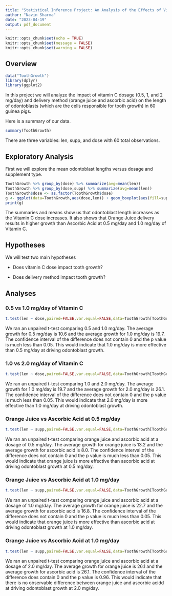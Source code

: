 ```yaml
---
title: "Statistical Inference Project: An Analysis of the Effects of Vitamin C Dosing and Supplement Type on Tooth Growth in Guinea Pigs"
author: "Navin Sharma"
date: "2023-04-19"
output: pdf_document
---
```


```r
knitr::opts_chunk$set(echo = TRUE)
knitr::opts_chunk$set(message = FALSE)
knitr::opts_chunk$set(warning = FALSE)
```

## Overview
```r
data("ToothGrowth")
library(dplyr)
library(ggplot2)
```
In this project we will analyze the impact of vitamin C dosage (0.5, 1, and 2 mg/day) and delivery method (orange juice and ascorbic acid) on the length of odontoblasts (which are the cells responsible for tooth growth) in 60 guinea pigs.

Here is a summary of our data.
```r
summary(ToothGrowth)
```
There are three variables: len, supp, and dose with 60 total observations.


## Exploratory Analysis
First we will explore the mean odontoblast lengths versus dosage and supplement type.
```r
ToothGrowth %>% group_by(dose) %>% summarize(avg=mean(len))
ToothGrowth %>% group_by(dose,supp) %>% summarize(avg=mean(len))
ToothGrowth$dose <- as.factor(ToothGrowth$dose)
g <- ggplot(data=ToothGrowth,aes(dose,len)) + geom_boxplot(aes(fill=supp)) + labs(x="Dose (mg/day)", y="Odontoblast length", title="Odontoblast length vs Vitamin C Dose and Supplement Type")
print(g)
```

The summaries and means show us that odontoblast length increases as the Vitamin C dose increases. It also shows that Orange Juice delivery results in higher growth than Ascorbic Acid at 0.5 mg/day and 1.0 mg/day of Vitamin C.


## Hypotheses
We will test two main hypotheses

* Does vitamin C dose impact tooth growth?

* Does delivery method impact tooth growth?

## Analyses
### 0.5 vs 1.0 mg/day of Vitamin C
```r
t.test(len ~ dose,paired=FALSE,var.equal=FALSE,data=ToothGrowth[ToothGrowth$dose!=2,])
```
We ran an unpaired t-test comparing 0.5 and 1.0 mg/day. The average growth for 0.5 mg/day is 10.6 and the average growth for 1.0 mg/day is 19.7. The confidence interval of the difference does not contain 0 and the p value is much less than 0.05. This would indicate that 1.0 mg/day is more effective than 0.5 mg/day at driving odontoblast growth.

### 1.0 vs 2.0 mg/day of Vitamin C
```r
t.test(len ~ dose,paired=FALSE,var.equal=FALSE,data=ToothGrowth[ToothGrowth$dose!=0.5,])
```
We ran an unpaired t-test comparing 1.0 and 2.0 mg/day. The average growth for 1.0 mg/day is 19.7 and the average growth for 2.0 mg/day is 26.1. The confidence interval of the difference does not contain 0 and the p value is much less than 0.05. This would indicate that 2.0 mg/day is more effective than 1.0 mg/day at driving odontoblast growth.

### Orange Juice vs Ascorbic Acid at 0.5 mg/day
```r
t.test(len ~ supp,paired=FALSE,var.equal=FALSE,data=ToothGrowth[ToothGrowth$dose==0.5,])
```
We ran an unpaired t-test comparing orange juice and ascorbic acid at a dosage of 0.5 mg/day. The average growth for orange juice is 13.2 and the average growth for ascorbic acid is 8.0. The confidence interval of the difference does not contain 0 and the p value is much less than 0.05. This would indicate that orange juice is more effective than ascorbic acid at driving odontoblast growth at 0.5 mg/day.

### Orange Juice vs Ascorbic Acid at 1.0 mg/day
```r
t.test(len ~ supp,paired=FALSE,var.equal=FALSE,data=ToothGrowth[ToothGrowth$dose==1.0,])
```
We ran an unpaired t-test comparing orange juice and ascorbic acid at a dosage of 1.0 mg/day. The average growth for orange juice is 22.7 and the average growth for ascorbic acid is 16.8. The confidence interval of the difference does not contain 0 and the p value is much less than 0.05. This would indicate that orange juice is more effective than ascorbic acid at driving odontoblast growth at 1.0 mg/day.

### Orange Juice vs Ascorbic Acid at 1.0 mg/day
```r
t.test(len ~ supp,paired=FALSE,var.equal=FALSE,data=ToothGrowth[ToothGrowth$dose==2.0,])
```
We ran an unpaired t-test comparing orange juice and ascorbic acid at a dosage of 2.0 mg/day. The average growth for orange juice is 26.1 and the average growth for ascorbic acid is 26.1. The confidence interval of the difference does contain 0 and the p value is 0.96. This would indicate that there is no observable difference between orange juice and ascorbic acidd at driving odontoblast growth at 2.0 mg/day.


